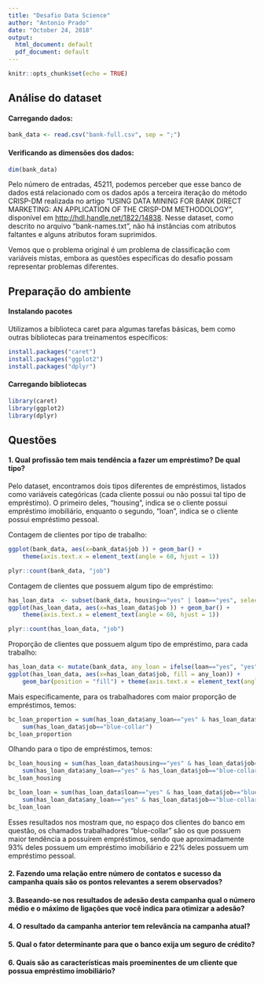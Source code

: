 ```yaml
---
title: "Desafio Data Science"
author: "Antonio Prado"
date: "October 24, 2018"
output:
  html_document: default
  pdf_document: default
---
```


```r
knitr::opts_chunk$set(echo = TRUE)
```

## Análise do dataset

#### Carregando dados:

```r
bank_data <- read.csv("bank-full.csv", sep = ";")

```

#### Verificando as dimensões dos dados:
```r
dim(bank_data)
```

Pelo número de entradas, 45211, podemos perceber que esse banco de dados está relacionado com os dados após a terceira iteração do método CRISP-DM realizada no artigo "USING DATA MINING FOR BANK DIRECT MARKETING: AN APPLICATION OF THE CRISP-DM METHODOLOGY", disponível em <http://hdl.handle.net/1822/14838>. Nesse dataset, como descrito no arquivo "bank-names.txt", não há instâncias com atributos faltantes e alguns atributos foram suprimidos.

Vemos que o problema original é um problema de classificação com variáveis mistas, embora as questões específicas do desafio possam representar problemas diferentes.


## Preparação do ambiente

#### Instalando pacotes

Utilizamos a biblioteca caret para algumas tarefas básicas, bem como outras bibliotecas para treinamentos específicos:
```r
install.packages("caret")
install.packages("ggplot2")
install.packages("dplyr")
```

#### Carregando bibliotecas

```r
library(caret)
library(ggplot2)
library(dplyr)
```

## Questões

#### 1. Qual profissão tem mais tendência a fazer um empréstimo? De qual tipo?

Pelo dataset, encontramos dois tipos diferentes de empréstimos, listados como variáveis categóricas (cada cliente possui ou não possui tal tipo de empréstimo). O primeiro deles, "housing", indica se o cliente possui empréstimo imobiliário, enquanto o segundo, "loan", indica se o cliente possui empréstimo pessoal.


Contagem de clientes por tipo de trabalho:
```r
ggplot(bank_data, aes(x=bank_data$job )) + geom_bar() +
    theme(axis.text.x = element_text(angle = 60, hjust = 1))
```
```r
plyr::count(bank_data, "job")
```

<!--
```r
has_loan_data  <- subset(bank_data, housing=="yes" | loan=="yes", select=c(job, housing, loan))
ggplot(has_loan_data, aes(x=has_loan_data$job )) + geom_bar() + theme(axis.text.x = element_text(angle = 60, hjust = 1))
```
-->
Contagem de clientes que possuem algum tipo de empréstimo:
```r
has_loan_data  <- subset(bank_data, housing=="yes" | loan=="yes", select=c(job, housing, loan))
ggplot(has_loan_data, aes(x=has_loan_data$job )) + geom_bar() +
    theme(axis.text.x = element_text(angle = 60, hjust = 1))
```

```r
plyr::count(has_loan_data, "job")
```

Proporção de clientes que possuem algum tipo de empréstimo, para cada trabalho:
```r
has_loan_data <- mutate(bank_data, any_loan = ifelse(loan=="yes", "yes", ifelse(housing=="yes", "yes", "no")))
ggplot(has_loan_data, aes(x=has_loan_data$job, fill = any_loan)) + 
    geom_bar(position = "fill") + theme(axis.text.x = element_text(angle = 60, hjust = 1))
```

Mais especificamente, para os trabalhadores com maior proporção de empréstimos, temos:
```r
bc_loan_proportion = sum(has_loan_data$any_loan=="yes" & has_loan_data$job=="blue-collar") /
    sum(has_loan_data$job=="blue-collar")
bc_loan_proportion
```

Olhando para o tipo de empréstimos, temos:
```r
bc_loan_housing = sum(has_loan_data$housing=="yes" & has_loan_data$job=="blue-collar") /
    sum(has_loan_data$any_loan=="yes" & has_loan_data$job=="blue-collar")
bc_loan_housing
```

```r
bc_loan_loan = sum(has_loan_data$loan=="yes" & has_loan_data$job=="blue-collar") /
    sum(has_loan_data$any_loan=="yes" & has_loan_data$job=="blue-collar")
bc_loan_loan
```

Esses resultados nos mostram que, no espaço dos clientes do banco em questão, os chamados trabalhadores "blue-collar" são os que possuem maior tendência a possuírem empréstimos, sendo que aproximadamente 93% deles possuem um empréstimo imobiliário e 22% deles possuem um empréstimo pessoal.

#### 2. Fazendo uma relação entre número de contatos e sucesso da campanha quais são os pontos relevantes a serem observados?

#### 3. Baseando-se nos resultados de adesão desta campanha qual o número médio e o máximo de ligações que você indica para otimizar a adesão?

#### 4. O resultado da campanha anterior tem relevância na campanha atual?

#### 5. Qual o fator determinante para que o banco exija um seguro de crédito?

#### 6. Quais são as características mais proeminentes de um cliente que possua empréstimo imobiliário?
